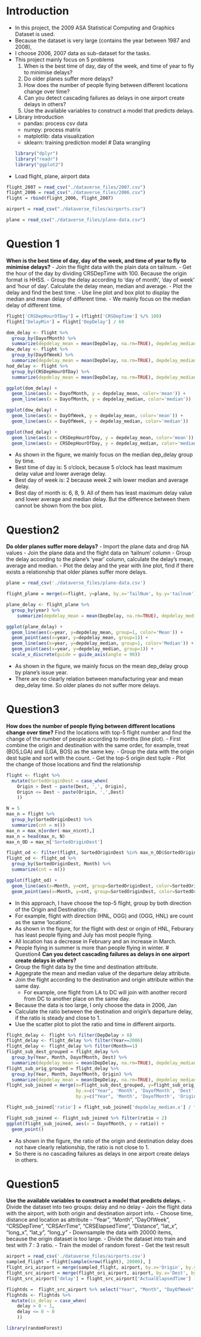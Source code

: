 # Introduction
- In this project, the 2009 ASA Statistical Computing and Graphics Dataset is used.
-  Because the dataset is very large (contains the year between 1987 and 2008), 
- I choose 2006, 2007 data as sub-dataset for the tasks.
- This project mainly focus on 5 problems
    1. When is the best time of day, day of the week, and time of year to fly to minimise delays?
    2. Do older planes suffer more delays?
    3. How does the number of people flying between different locations change over time?
    4. Can you detect cascading failures as delays in one airport create delays in others?
    5. Use the available variables to construct a model that predicts delays.
- Library introduction
    - pandas: process csv data
    - numpy: process matrix
    - matplotlib: data visualization
    - sklearn: training prediction model
# Data wrangling
```r
library("dplyr")
library("readr")
library("ggplot2")
```
- Load flight, plane, airport data

```r
flight_2007 = read_csv("./dataverse_files/2007.csv")
flight_2006 = read_csv("./dataverse_files/2006.csv")
flight = rbind(flight_2006, flight_2007)
```
```r
airport = read_csv("./dataverse_files/airports.csv")
```
```r
plane = read_csv("./dataverse_files/plane-data.csv")
```

# Question 1
**When is the best time of day, day of the week, and time of year to fly to minimise delays?**
- Join the flight data with the plain data on tailnum.
- Get the hour of the day by dividing CRSDepTime with 100. Because the origin format is HHSS.
- Group the delay according to 'day of month', 'day of week' and 'hour of day'. Calculate the delay mean, median and average.
- Plot the delay and find the best time.
- Use line plot and box plot to display the median and mean delay of different time.
- We mainly focus on the median delay of different time.

```r
flight['CRSDepHourOfDay'] = (flight['CRSDepTime'] %/% 100)
flight['DelayMin'] = flight['DepDelay'] / 60
```

```r
dom_delay <- flight %>%
  group_by(DayofMonth) %>%
  summarize(depdelay_mean = mean(DepDelay, na.rm=TRUE), depdelay_median = median(DepDelay, na.rm=TRUE))
dow_delay <- flight %>%
  group_by(DayOfWeek) %>%
  summarize(depdelay_mean = mean(DepDelay, na.rm=TRUE), depdelay_median = median(DepDelay, na.rm=TRUE))
hod_delay <- flight %>%
  group_by(CRSDepHourOfDay) %>%
  summarize(depdelay_mean = mean(DepDelay, na.rm=TRUE), depdelay_median = median(DepDelay, na.rm=TRUE))
```

```r
ggplot(dom_delay) +
  geom_line(aes(x = DayofMonth, y = depdelay_mean, color='mean')) +
  geom_line(aes(x = DayofMonth, y = depdelay_median, color='median'))
```

```r
ggplot(dow_delay) +
  geom_line(aes(x = DayOfWeek, y = depdelay_mean, color='mean')) +
  geom_line(aes(x = DayOfWeek, y = depdelay_median, color='median'))
```

```r
ggplot(hod_delay) +
  geom_line(aes(x = CRSDepHourOfDay, y = depdelay_mean, color='mean')) +
  geom_line(aes(x = CRSDepHourOfDay, y = depdelay_median, color='median'))
```

- As shown in the figure, we mainly focus on the median dep_delay group by time.
- Best time of day is: 5 o'clock, because 5 o'clock has least maximum delay value and lower average delay.
- Best day of week is: 2 because week 2 wih lower median and average delay.
- Best day of month is: 6, 8, 9. All of them has least maximum delay value and lower average and median delay. But the difference between them cannot be shown from the box plot.

# Question2
**Do older planes suffer more delays?**
- Import the plane data and drop NA values
- Join the plane data and the flight data on 'tailnum' column
- Group the delay according to the plane's 'year' column, calculate the delay's mean, average and median.
- Plot the delay and the year with line plot, find if there exists a relationship that older planes suffer more delays.

```r
plane = read_csv('./dataverse_files/plane-data.csv')

flight_plane = merge(x=flight, y=plane, by.x='TailNum', by.y='tailnum')
```
```r
plane_delay <- flight_plane %>%
  group_by(year) %>%
    summarize(depdelay_mean = mean(DepDelay, na.rm=TRUE), depdelay_median = median(DepDelay, na.rm=TRUE))
```

```r
ggplot(plane_delay) + 
  geom_line(aes(x=year, y=depdelay_mean, group=1, color='Mean')) +
  geom_point(aes(x=year, y=depdelay_mean, group=1)) +
  geom_line(aes(x=year, y=depdelay_median, group=1, color='Median')) +
  geom_point(aes(x=year, y=depdelay_median, group=1)) + 
  scale_x_discrete(guide = guide_axis(angle = 90))

```
- As shown in the figure, we mainly focus on the mean dep_delay group by plane's issue year.
- There are no clearly relation between manufacturing year and mean dep_delay time. So older planes do not suffer more delays.

# Question3
**How does the number of people flying between different locations change over time?**
    Find the locations with top-5 flight number and find the change of the number of people according to months (line plot).
    - First combine the origin and destination with the same order, for example, treat (BOS,LGA) and (LGA, BOS) as the same key.
    - Group the data with the origin dest tuple and sort with the count.
    - Get the top-5 origin dest tuple
    - Plot the change of those locations and find the relationship 
    
```r
flight <- flight %>%
  mutate(SortedOriginDest = case_when(
    Origin > Dest ~ paste(Dest, ',', Origin),
    Origin <= Dest ~ paste(Origin, ',',Dest)
    ))

N = 5
max_n = flight %>%
  group_by(SortedOriginDest) %>%
  summarize(cnt = n())
max_n = max_n[order(-max_n$cnt),]
max_n = head(max_n, N)
max_n_OD = max_n['SortedOriginDest']
```

```r
flight_od <- filter(flight, SortedOriginDest %in% max_n_OD$SortedOriginDest)
flight_od <- flight_od %>% 
  group_by(SortedOriginDest, Month) %>%
  summarize(cnt = n())
```

```r
ggplot(flight_od) + 
  geom_line(aes(x=Month, y=cnt, group=SortedOriginDest, color=SortedOriginDest)) +
  geom_point(aes(x=Month, y=cnt, group=SortedOriginDest, color=SortedOriginDest))
```
- In this approach, I have choose the top-5 flight, group by both direction of the Origin and Destination city.
- For example, flight with direction (HNL, OGG) and (OGG, HNL) are count as the same 'locations'.
- As shown in the figure, for the flight with dest or origin of HNL, Feburary has least people flying and July has most people flying.
- All location has a decrease in February and an increase in March.
- People flying in summer is more than people flying in winter.
# Question4
**Can you detect cascading failures as delays in one airport create delays in others?**
- Group the flight data by the time and destination attribute. 
- Aggegrate the mean and median value of the departure delay attribute.
- Join the flight according to the destination and origin attribute within the same day.
    - For example, one flight from LA to DC will join with another record from DC to another place on the same day.
- Because the data is too large, I only choose the data in 2006, Jan
- Calculate the ratio between the destination and origin's departure delay, if the ratio is steady and close to 1.
- Use the scatter plot to plot the ratio and time in different airports.

```r
flight_delay <- flight %>% filter(DepDelay > 0)
flight_delay <- flight_delay %>% filter(Year==2006)
flight_delay <- flight_delay %>% filter(Month==1)
flight_sub_dest_grouped = flight_delay %>% 
  group_by(Year, Month, DayofMonth, Dest) %>%
  summarize(depdelay_mean = mean(DepDelay, na.rm=TRUE), depdelay_median = median(DepDelay, na.rm=TRUE))
flight_sub_orig_grouped = flight_delay %>% 
  group_by(Year, Month, DayofMonth, Origin) %>%
  summarize(depdelay_mean = mean(DepDelay, na.rm=TRUE), depdelay_median = median(DepDelay, na.rm=TRUE))
flight_sub_joined = merge(x=flight_sub_dest_grouped, y=flight_sub_orig_grouped, 
                          by.x=c("Year", 'Month', 'DayofMonth', 'Dest'),
                          by.y=c("Year", 'Month', 'DayofMonth', 'Origin'))
```
```r
flight_sub_joined['ratio'] = flight_sub_joined['depdelay_median.x'] / flight_sub_joined['depdelay_median.y']
```

```r
flight_sub_joined <- flight_sub_joined %>% filter(ratio < 2)
ggplot(flight_sub_joined, aes(x = DayofMonth, y = ratio)) +
  geom_point()
```

- As shown in the figure, the ratio of the origin and destination delay does not have clearly relationship, the ratio is not close to 1.
- So there is no cascading failures as delays in one airport create delays in others.

# Question5
**Use the available variables to construct a model that predicts delays.**
- Divide the dataset into two groups: delay and no delay
- Join the flight data with the airport, with both origin and destination airport info.
- Choose time, distance and location as attribute
    - "Year", "Month", "DayOfWeek", "CRSDepTime", "CRSArrTime", "CRSElapsedTime", "Distance", "lat_x", "long_x", "lat_y", "long_y"
- Downsample the data with 20000 items, because the origin dataset is too large.
- Divide the dataset into train and test with 7 : 3 ratio.
- Train the model of random forest
- Get the test result

```r
airport = read_csv('./dataverse_files/airports.csv')
sampled_flight = flight[sample(nrow(flight), 20000), ]
flight_ori_airport = merge(sampled_flight, airport, by.x='Origin', by.y='iata')
flight_src_airport = merge(flight_ori_airport, airport, by.x='Dest', by.y='iata')
flight_src_airport['delay'] = flight_src_airport['ActualElapsedTime'] - flight_src_airport['CRSElapsedTime']
```
```r
flightds =  flight_src_airport %>% select("Year", "Month", "DayOfWeek", "CRSDepTime", "CRSArrTime", "CRSElapsedTime", "Distance", 'delay', "lat.x", "long.x", "lat.y", "long.y")
flightds <- flightds %>%
  mutate(is_delay = case_when(
    delay > 0 ~ 1,
    delay <= 0 ~ 0
    ))
```
```r
library(randomForest)
```